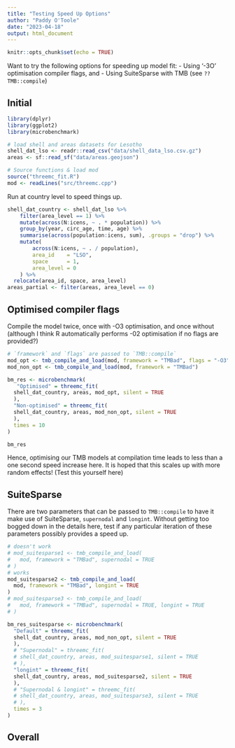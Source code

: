 ```yaml
---
title: "Testing Speed Up Options"
author: "Paddy O'Toole"
date: "2023-04-18"
output: html_document
---
```


```r
knitr::opts_chunk$set(echo = TRUE)
```

Want to try the following options for speeding up model fit: 
- Using '-3O' optimisation compiler flags, and
- Using SuiteSparse with TMB (see `??TMB::compile`)

## Initial

```r
library(dplyr)
library(ggplot2)
library(microbenchmark)
```

```r
# load shell and areas datasets for Lesotho
shell_dat_lso <- readr::read_csv("data/shell_data_lso.csv.gz")
areas <- sf::read_sf("data/areas.geojson")
```

```r
# Source functions & load mod 
source("threemc_fit.R")
mod <- readLines("src/threemc.cpp")
```

Run at country level to speed things up.
```r
shell_dat_country <- shell_dat_lso %>% 
    filter(area_level == 1) %>% 
    mutate(across(N:icens, ~ . * population)) %>% 
    group_by(year, circ_age, time, age) %>% 
    summarise(across(population:icens, sum), .groups = "drop") %>% 
    mutate(
        across(N:icens, ~ . / population), 
        area_id    = "LSO", 
        space      = 1, 
        area_level = 0
    ) %>% 
  relocate(area_id, space, area_level)
areas_partial <- filter(areas, area_level == 0)
```


## Optimised compiler flags

Compile the model twice, once with -O3 optimisation, and once without (although 
I think R automatically performs -02 optimisation if no flags are provided?)
```r
# `framework` and `flags` are passed to `TMB::compile`
mod_opt <- tmb_compile_and_load(mod, framework = "TMBad", flags = "-O3")
mod_non_opt <- tmb_compile_and_load(mod, framework = "TMBad")
```

```r
bm_res <- microbenchmark(
   "Optimised" = threemc_fit(
  shell_dat_country, areas, mod_opt, silent = TRUE
  ), 
  "Non-optimised" = threemc_fit(
  shell_dat_country, areas, mod_non_opt, silent = TRUE
  ), 
  times = 10
)
```

```r
bm_res
```

Hence, optimising our TMB models at compilation time leads to less than a one
second speed increase here. It is hoped that this scales up with more 
random effects! (Test this yourself here)

## SuiteSparse

There are two parameters that can be passed to `TMB::compile` to have it make 
use of SuiteSparse, `supernodal` and `longint`. Without getting too bogged down
in the details here, test if any particular iteration of these parameters 
possibly provides a speed up.
```r
# doesn't work
# mod_suitesparse1 <- tmb_compile_and_load(
#   mod, framework = "TMBad", supernodal = TRUE
# )
# works
mod_suitesparse2 <- tmb_compile_and_load(
  mod, framework = "TMBad", longint = TRUE
)
# mod_suitesparse3 <- tmb_compile_and_load(
#   mod, framework = "TMBad", supernodal = TRUE, longint = TRUE
# )
```

```r
bm_res_suitesparse <- microbenchmark(
  "Default" = threemc_fit(
  shell_dat_country, areas, mod_non_opt, silent = TRUE
  ), 
  # "Supernodal" = threemc_fit(
  # shell_dat_country, areas, mod_suitesparse1, silent = TRUE
  # ), 
  "longint" = threemc_fit(
  shell_dat_country, areas, mod_suitesparse2, silent = TRUE
  ), 
  # "Supernodal & longint" = threemc_fit(
  # shell_dat_country, areas, mod_suitesparse3, silent = TRUE
  # ), 
  times = 3
)
```

## Overall